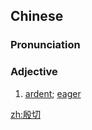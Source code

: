 ==Chinese==
{{zh-forms}}

===Pronunciation===
{{zh-pron
|m=yīnqiè
|c=jan1 cit3
|mn=qz,xm:un-chhiat/tw,zz:in-chhiat
|cat=a
}}

===Adjective===
{{zh-adj}}

# [[ardent]]; [[eager]]

[[zh:殷切]]